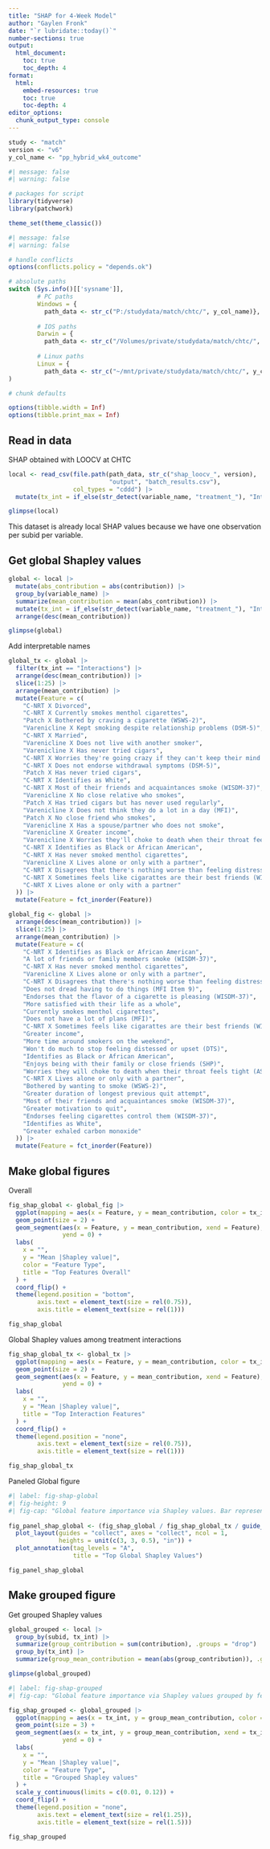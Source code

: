 ```yaml
---
title: "SHAP for 4-Week Model"
author: "Gaylen Fronk"
date: "`r lubridate::today()`"
number-sections: true
output: 
  html_document:
    toc: true 
    toc_depth: 4
format:
  html:
    embed-resources: true
    toc: true
    toc-depth: 4
editor_options: 
  chunk_output_type: console
---
```


```r
study <- "match"
version <- "v6"
y_col_name <- "pp_hybrid_wk4_outcome"
```

```r
#| message: false
#| warning: false

# packages for script
library(tidyverse)
library(patchwork)

theme_set(theme_classic()) 
```

```r
#| message: false
#| warning: false

# handle conflicts
options(conflicts.policy = "depends.ok")
```

```r

# absolute paths
switch (Sys.info()[['sysname']],
        # PC paths
        Windows = {
          path_data <- str_c("P:/studydata/match/chtc/", y_col_name)},
        
        # IOS paths
        Darwin = {
          path_data <- str_c("/Volumes/private/studydata/match/chtc/", y_col_name)},
        
        # Linux paths
        Linux = {
          path_data <- str_c("~/mnt/private/studydata/match/chtc/", y_col_name)}
)
```

```r

# chunk defaults

options(tibble.width = Inf)
options(tibble.print_max = Inf)
```

## Read in data

SHAP obtained with LOOCV at CHTC
```r
local <- read_csv(file.path(path_data, str_c("shap_loocv_", version), 
                            "output", "batch_results.csv"),
                  col_types = "cddd") |> 
  mutate(tx_int = if_else(str_detect(variable_name, "treatment_"), "Interactions", "Main Effects"))

glimpse(local)
```
This dataset is already local SHAP values because we have one observation per subid per variable.

## Get global Shapley values

```r
global <- local |> 
  mutate(abs_contribution = abs(contribution)) |> 
  group_by(variable_name) |> 
  summarize(mean_contribution = mean(abs_contribution)) |> 
  mutate(tx_int = if_else(str_detect(variable_name, "treatment_"), "Interactions", "Main Effects"))|> 
  arrange(desc(mean_contribution))

glimpse(global)

```

Add interpretable names
```r
global_tx <- global |> 
  filter(tx_int == "Interactions") |> 
  arrange(desc(mean_contribution)) |> 
  slice(1:25) |> 
  arrange(mean_contribution) |> 
  mutate(Feature = c(
    "C-NRT X Divorced",
    "C-NRT X Currently smokes menthol cigarettes",
    "Patch X Bothered by craving a cigarette (WSWS-2)",
    "Varenicline X Kept smoking despite relationship problems (DSM-5)",
    "C-NRT X Married",
    "Varenicline X Does not live with another smoker",
    "Varenicline X Has never tried cigars",
    "C-NRT X Worries they're going crazy if they can't keep their mind on a task (ASI-3)",
    "C-NRT X Does not endorse withdrawal symptoms (DSM-5)",
    "Patch X Has never tried cigars",
    "C-NRT X Identifies as White",
    "C-NRT X Most of their friends and acquaintances smoke (WISDM-37)",
    "Varenicline X No close relative who smokes",
    "Patch X Has tried cigars but has never used regularly",
    "Varenicline X Does not think they do a lot in a day (MFI)",
    "Patch X No close friend who smokes",
    "Varenicline X Has a spouse/partner who does not smoke",
    "Varenicline X Greater income",
    "Varenicline X Worries they'll choke to death when their throat feels tight (ASI-3)",
    "C-NRT X Identifies as Black or African American",
    "C-NRT X Has never smoked menthol cigarettes",
    "Varenicline X Lives alone or only with a partner",
    "C-NRT X Disagrees that there's nothing worse than feeling distressed/upset (DTS)",
    "C-NRT X Sometimes feels like cigarattes are their best friends (WISDM-37)",
    "C-NRT X Lives alone or only with a partner"
  )) |> 
  mutate(Feature = fct_inorder(Feature))

global_fig <- global |> 
  arrange(desc(mean_contribution)) |> 
  slice(1:25) |> 
  arrange(mean_contribution) |> 
  mutate(Feature = c(
    "C-NRT X Identifies as Black or African American",
    "A lot of friends or family members smoke (WISDM-37)",
    "C-NRT X Has never smoked menthol cigarettes",
    "Varenicline X Lives alone or only with a partner",
    "C-NRT X Disagrees that there's nothing worse than feeling distressed/upset (DTS)",
    "Does not dread having to do things (MFI Item 9)",
    "Endorses that the flavor of a cigarette is pleasing (WISDM-37)",
    "More satisfied with their life as a whole",
    "Currently smokes menthol cigarettes",
    "Does not have a lot of plans (MFI)",
    "C-NRT X Sometimes feels like cigarattes are their best friends (WISDM-37)",
    "Greater income",
    "More time around smokers on the weekend",
    "Won't do much to stop feeling distessed or upset (DTS)",
    "Identifies as Black or African American",
    "Enjoys being with their family or close friends (SHP)",
    "Worries they will choke to death when their throat feels tight (ASI-3)",
    "C-NRT X Lives alone or only with a partner",
    "Bothered by wanting to smoke (WSWS-2)",
    "Greater duration of longest previous quit attempt",
    "Most of their friends and acquaintances smoke (WISDM-37)",
    "Greater motivation to quit",
    "Endorses feeling cigarettes control them (WISDM-37)",
    "Identifies as White",
    "Greater exhaled carbon monoxide"
  )) |> 
  mutate(Feature = fct_inorder(Feature))

```

## Make global figures

Overall
```r

fig_shap_global <- global_fig |> 
  ggplot(mapping = aes(x = Feature, y = mean_contribution, color = tx_int)) +
  geom_point(size = 2) +
  geom_segment(aes(x = Feature, y = mean_contribution, xend = Feature),
               yend = 0) +
  labs(
    x = "",
    y = "Mean |Shapley value|",
    color = "Feature Type",
    title = "Top Features Overall"
  ) +
  coord_flip() +
  theme(legend.position = "bottom",
        axis.text = element_text(size = rel(0.75)),
        axis.title = element_text(size = rel(1)))

fig_shap_global
```

Global Shapley values among treatment interactions
```r

fig_shap_global_tx <- global_tx |> 
  ggplot(mapping = aes(x = Feature, y = mean_contribution, color = tx_int)) +
  geom_point(size = 2) +
  geom_segment(aes(x = Feature, y = mean_contribution, xend = Feature),
               yend = 0) +
  labs(
    x = "",
    y = "Mean |Shapley value|",
    title = "Top Interaction Features"
  ) +
  coord_flip() +
  theme(legend.position = "none",
        axis.text = element_text(size = rel(0.75)),
        axis.title = element_text(size = rel(1)))

fig_shap_global_tx
```

Paneled Global figure
```r
#| label: fig-shap-global
#| fig-height: 9
#| fig-cap: "Global feature importance via Shapley values. Bar represents magnitude of global feature importance, which is calculated from the mean of the absolute value across all observations for that feature. A) Global feature importance for top 25 features overall. B) Global feature importance for top 25 treatment interaction features."
 
fig_panel_shap_global <- (fig_shap_global / fig_shap_global_tx / guide_area()) +
  plot_layout(guides = "collect", axes = "collect", ncol = 1,
              heights = unit(c(3, 3, 0.5), "in")) +
  plot_annotation(tag_levels = "A",
                  title = "Top Global Shapley Values")

fig_panel_shap_global
```

## Make grouped figure

Get grouped Shapley values
```r
global_grouped <- local |> 
  group_by(subid, tx_int) |> 
  summarize(group_contribution = sum(contribution), .groups = "drop") |> 
  group_by(tx_int) |> 
  summarize(group_mean_contribution = mean(abs(group_contribution)), .groups = "drop")

glimpse(global_grouped)

```


```r
#| label: fig-shap-grouped
#| fig-cap: "Global feature importance via Shapley values grouped by feature type (main effect or interaction feature)"

fig_shap_grouped <- global_grouped |> 
  ggplot(mapping = aes(x = tx_int, y = group_mean_contribution, color = tx_int)) +
  geom_point(size = 3) +
  geom_segment(aes(x = tx_int, y = group_mean_contribution, xend = tx_int),
               yend = 0) +
  labs(
    x = "",
    y = "Mean |Shapley value|",
    color = "Feature Type",
    title = "Grouped Shapley values"
  ) +
  scale_y_continuous(limits = c(0.01, 0.12)) +
  coord_flip() +
  theme(legend.position = "none",
        axis.text = element_text(size = rel(1.25)),
        axis.title = element_text(size = rel(1.5)))

fig_shap_grouped
```





